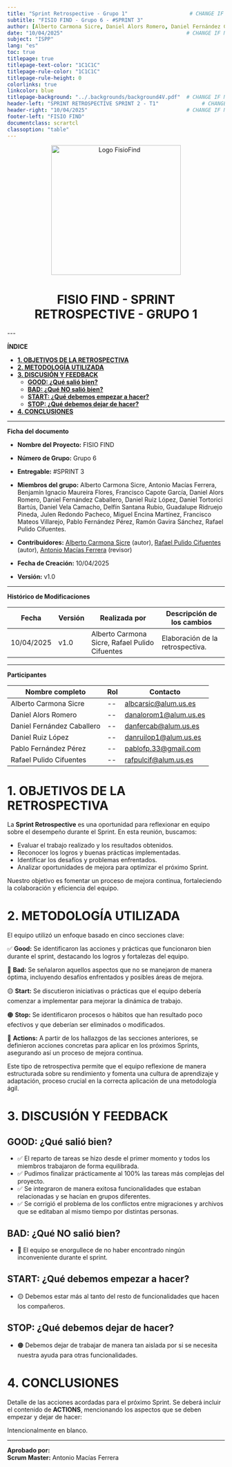 ```yaml
---
title: "Sprint Retrospective - Grupo 1"                    # CHANGE IF NEEDED
subtitle: "FISIO FIND - Grupo 6 - #SPRINT 3"
author: [Alberto Carmona Sicre, Daniel Alors Romero, Daniel Fernández Caballero, Rafael Pulido Cifuentes, Daniel Ruiz López, Pablo Fernández Pérez]
date: "10/04/2025"                                        # CHANGE IF NEEDED
subject: "ISPP"
lang: "es"
toc: true
titlepage: true
titlepage-text-color: "1C1C1C"
titlepage-rule-color: "1C1C1C"
titlepage-rule-height: 0
colorlinks: true
linkcolor: blue
titlepage-background: "../.backgrounds/background4V.pdf"  # CHANGE IF NEEDED
header-left: "SPRINT RETROSPECTIVE SPRINT 2 - T1"              # CHANGE IF NEEDED
header-right: "10/04/2025"                                # CHANGE IF NEEDED
footer-left: "FISIO FIND"
documentclass: scrartcl
classoption: "table"
---
```


<!-- COMMENT THIS WHEN EXPORTING TO PDF -->
<p align="center">
  <img
    src="../../../.img/Logo_FisioFind_Verde_sin_fondo.PNG"
    alt="Logo FisioFind"
    width="300"
  />
</p>

<h1 align="center" style={{ fontSize: "30px", fontWeight: "bold" }}>
  FISIO FIND  -  SPRINT RETROSPECTIVE - GRUPO 1
</h1>
---


**ÍNDICE**
- [**1. OBJETIVOS DE LA RETROSPECTIVA**](#1-objetivos-de-la-retrospectiva)
- [**2. METODOLOGÍA UTILIZADA**](#2-metodología-utilizada)
- [**3. DISCUSIÓN Y FEEDBACK**](#3-discusión-y-feedback)
  - [**GOOD: ¿Qué salió bien?**](#good-qué-salió-bien)
  - [**BAD: ¿Qué NO salió bien?**](#bad-qué-no-salió-bien)
  - [**START: ¿Qué debemos empezar a hacer?**](#start-qué-debemos-empezar-a-hacer)
  - [**STOP: ¿Qué debemos dejar de hacer?**](#stop-qué-debemos-dejar-de-hacer)
- [**4. CONCLUSIONES**](#4-conclusiones)
<!-- COMMENT WHEN EXPORTING TO PDF -->



---

**Ficha del documento**

- **Nombre del Proyecto:** FISIO FIND

- **Número de Grupo:** Grupo 6

- **Entregable:** #SPRINT 3

- **Miembros del grupo:** Alberto Carmona Sicre, Antonio Macías Ferrera, Benjamín Ignacio Maureira Flores, Francisco Capote García, Daniel Alors Romero, Daniel Fernández Caballero, Daniel Ruiz López, Daniel Tortorici Bartús, Daniel Vela Camacho, Delfín Santana Rubio, Guadalupe Ridruejo Pineda, Julen Redondo Pacheco, Miguel Encina Martínez, Francisco Mateos Villarejo, Pablo Fernández Pérez, Ramón Gavira Sánchez, Rafael Pulido Cifuentes.

- **Contribuidores:** [Alberto Carmona Sicre](https://github.com/albcarsic) (autor), [Rafael Pulido Cifuentes](https://github.com/rafpulcif) (autor), [Antonio Macías Ferrera](https://github.com/antoniommff) (revisor)

- **Fecha de Creación:** 10/04/2025  

- **Versión:** v1.0


---

<!-- \newpage -->

**Histórico de Modificaciones**

| Fecha      | Versión | Realizada por                    | Descripción de los cambios |
|------------|---------|----------------------------------|----------------------------|
| 10/04/2025 | v1.0    | Alberto Carmona Sicre, Rafael Pulido Cifuentes           | Elaboración de la retrospectiva. |



---

 **Participantes**

| Nombre completo | Rol | Contacto |
|----------------|-----|----------|
| Alberto Carmona Sicre | -- | albcarsic@alum.us.es |
| Daniel Alors Romero | -- | danalorom1@alum.us.es |
| Daniel Fernández Caballero | -- | danfercab@alum.us.es |
| Daniel Ruiz López | -- | danruilop1@alum.us.es |
| Pablo Fernández Pérez | -- | pablofp.33@gmail.com |
| Rafael Pulido Cifuentes | -- | rafpulcif@alum.us.es |



# **1. OBJETIVOS DE LA RETROSPECTIVA**
La **Sprint Retrospective** es una oportunidad para reflexionar en equipo sobre el desempeño durante el Sprint. En esta reunión, buscamos:

- Evaluar el trabajo realizado y los resultados obtenidos.
- Reconocer los logros y buenas prácticas implementadas.
- Identificar los desafíos y problemas enfrentados.
- Analizar oportunidades de mejora para optimizar el próximo Sprint.

Nuestro objetivo es fomentar un proceso de mejora continua, fortaleciendo la colaboración y eficiencia del equipo.



# **2. METODOLOGÍA UTILIZADA**
El equipo utilizó un enfoque basado en cinco secciones clave:

✅ **Good:** Se identificaron las acciones y prácticas que funcionaron bien durante el sprint, destacando los logros y fortalezas del equipo.

🔴 **Bad:** Se señalaron aquellos aspectos que no se manejaron de manera óptima, incluyendo desafíos enfrentados y posibles áreas de mejora.  

🟡 **Start:** Se discutieron iniciativas o prácticas que el equipo debería comenzar a implementar para mejorar la dinámica de trabajo.

🟠 **Stop:** Se identificaron procesos o hábitos que han resultado poco efectivos y que deberían ser eliminados o modificados.

🔵 **Actions:** A partir de los hallazgos de las secciones anteriores, se definieron acciones concretas para aplicar en los próximos Sprints, asegurando así un proceso de mejora continua.


Este tipo de retrospectiva permite que el equipo reflexione de manera estructurada sobre su rendimiento y fomenta una cultura de aprendizaje y adaptación, proceso crucial en la correcta aplicación de una metodología ágil.


# **3. DISCUSIÓN Y FEEDBACK**

## **GOOD: ¿Qué salió bien?**
- ✅ El reparto de tareas se hizo desde el primer momento y todos los miembros trabajaron de forma equilibrada.
- ✅ Pudimos finalizar prácticamente al 100% las tareas más complejas del proyecto.
- ✅ Se integraron de manera exitosa funcionalidades que estaban relacionadas y se hacían en grupos diferentes.
- ✅ Se corrigió el problema de los conflictos entre migraciones y archivos que se editaban al mismo tiempo por distintas personas.

## **BAD: ¿Qué NO salió bien?**
- 🔴 El equipo se enorgullece de no haber encontrado ningún inconveniente durante el sprint.

## **START: ¿Qué debemos empezar a hacer?**
- 🟡 Debemos estar más al tanto del resto de funcionalidades que hacen los compañeros.

## **STOP: ¿Qué debemos dejar de hacer?**
- 🟠 Debemos dejar de trabajar de manera tan aislada por si se necesita nuestra ayuda para otras funcionalidades.



# **4. CONCLUSIONES**
Detalle de las acciones acordadas para el próximo Sprint. Se deberá incluir el contenido de **ACTIONS**, mencionando los aspectos que se deben empezar y dejar de hacer:

Intencionalmente en blanco.


---

**Aprobado por:**  
**Scrum Master:** Antonio Macías Ferrera  